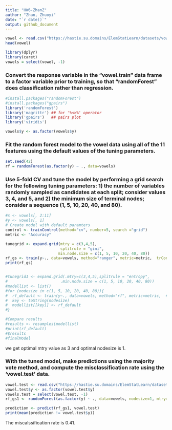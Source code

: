 ```yaml
---
title: "HW6-ZhanZ"
author: "Zhan, Zhuoyi"
date: "`r date()`"
output: github_document
---
```


```r
vowel <- read.csv("https://hastie.su.domains/ElemStatLearn/datasets/vowel.train")
head(vowel)
```

```r
library(dplyr)
library(caret)
vowels = select(vowel, -1)
```


### Convert the response variable in the “vowel.train” data frame to a factor variable prior to training, so that “randomForest” does classification rather than regression.

```r
#install.packages("randomForest")
#install.packages("gpairs")
library('randomForest')
library('magrittr') ## for '%<>%' operator
library('gpairs')   ## pairs plot
library('viridis')
```

```r
vowels$y <- as.factor(vowels$y)
```


### Fit the random forest model to the vowel data using all of the 11 features using the default values of the tuning parameters.

```r
set.seed(42)
rf = randomForest(as.factor(y) ~ ., data=vowels)
```


### Use 5-fold CV and tune the model by performing a grid search for the following tuning parameters: 1) the number of variables randomly sampled as candidates at each split; consider values 3, 4, and 5, and 2) the minimum size of terminal nodes; consider a sequence (1, 5, 10, 20, 40, and 80).


```r
#x <- vowels[, 2:11]
#y <- vowels[, 1]
# Create model with default paramters
control <- trainControl(method="cv", number=5, search ="grid")
metric <- "Accuracy"

tunegrid <- expand.grid(mtry = c(3,4,5),
                        splitrule = "gini",
                       min.node.size = c(1, 5, 10, 20, 40, 80))
rf_gs <- train(y~., data=vowels, method="ranger", metric=metric,  trControl=control,tuneGrid = tunegrid, classification=TRUE)
print(rf_gs)


#tunegrid1 <- expand.grid(.mtry=c(3,4,5),splitrule = "entropy",
#                       .min.node.size = c(1, 5, 10, 20, 40, 80))
#modellist <- list()
#for (nodesize in c(1, 5, 10, 20, 40, 80)){
#  rf_default <- train(y~., data=vowels, method="rf", metric=metric,  #trControl=control,tuneGrid = tunegrid1, nodesize=nodesize)#
#  key <- toString(nodesize)
#  modellist[[key]] <- rf_default
#}

#Compare results
#results <- resamples(modellist)
#print(rf_default)
#$results 
#finalModel

```
we get optimal mtry value as 3 and optimal nodesize is 1.



### With the tuned model, make predictions using the majority vote method, and compute the misclassification rate using the ‘vowel.test’ data.

```r
vowel.test <- read.csv("https://hastie.su.domains/ElemStatLearn/datasets/vowel.test")
vowel.test$y <- as.factor(vowel.test$y)
vowels.test = select(vowel.test, -1)
rf_gs1 <- randomForest(as.factor(y) ~ ., data=vowels, nodesize=1, mtry=3)
```

```r
prediction <- predict(rf_gs1, vowel.test)
print(mean(prediction != vowel.test$y))
```

The miscalssification rate is 0.41. 